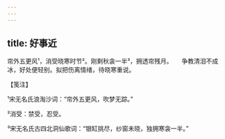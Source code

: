 ```yaml
---
---
---
```

title: 好事近
---







帘外五更风¹，消受晓寒时节²。刚剩秋衾一半³，拥透帘残月。　　争教清泪不成冰，好处便轻别。拟把伤离情绪，待晓寒重说。





【笺注】


¹宋无名氏浪淘沙词：“帘外五更风，吹梦无踪。”

²消受：禁受，忍受。

³宋无名氏古四北洞仙歌词：“银缸挑尽，纱窗未晓，独拥寒衾一半。”